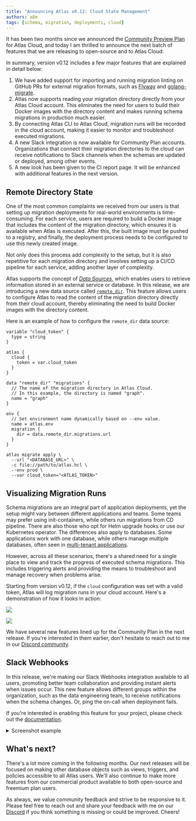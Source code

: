 ```yaml
---
title: "Announcing Atlas v0.12: Cloud State Management"
authors: a8m
tags: [schema, migration, deployments, cloud]
---
```



It has been two months since we announced the [Community Preview Plan](2023-03-13-atlas-v010.mdx) for Atlas Cloud, and today I am thrilled to announce
the next batch of features that we are releasing to open-source and to Atlas Cloud:

In summary, version v0.12 includes a few major features that are explained in detail below:

1. We have added support for importing and running migration linting on GitHub PRs for external migration
   formats, such as [Flyway](https://flywaydb.org/) and [golang-migrate](https://github.com/golang-migrate/migrate).
2. Atlas now supports reading your migration directory directly from your Atlas Cloud account.
   This eliminates the need for users to build their Docker images with the directory content and
   makes running schema migrations in production much easier.
3. By connecting Atlas CLI to Atlas Cloud, migration runs will be recorded in the cloud account, making it easier to monitor
   and troubleshoot executed migrations.
4. A new Slack integration is now available for Community Plan accounts. Organizations that connect their migration directories to
   the cloud can receive notifications to Slack channels when the schemas are updated or deployed, among
   other events.
5. A new look has been given to the CI report page. It will be enhanced with additional features in the next version.

## Remote Directory State

One of the most common complaints we received from our users is that setting up migration deployments for real-world
environments is time-consuming. For each service, users are required to build a Docker image that includes the content
of the migration directory, which ensures it is available when Atlas is executed. After this, the built image must be
pushed to a registry, and finally, the deployment process needs to be configured to use this newly created image.

Not only does this process add complexity to the setup, but it is also repetitive for each migration directory and
involves setting up a CI/CD pipeline for each service, adding another layer of complexity.

Atlas supports the concept of [_Data Sources_](/atlas-schema/projects#data-sources), which enables users to retrieve
information stored in an external service or database. In this release, we are introducing a new data source called
[`remote_dir`](/atlas-schema/projects#data-source-remote_dir). This feature allows users to configure Atlas to read
the content of the migration directory directly from their cloud account, thereby eliminating the need to build Docker
images with the directory content.

Here is an example of how to configure the `remote_dir` data source:

```hcl title="atlas.hcl" {1-15}
variable "cloud_token" {
  type = string
}

atlas {
  cloud {
    token = var.cloud_token
  }
}

data "remote_dir" "migrations" {
  // The name of the migration directory in Atlas Cloud.
  // In this example, the directory is named "graph".
  name = "graph"
}

env {
  // Set environment name dynamically based on --env value.
  name = atlas.env
  migration {
    dir = data.remote_dir.migrations.url
  }
}
```

```shell
atlas migrate apply \
  --url "<DATABASE_URL>" \
  -c file://path/to/atlas.hcl \
  --env prod \
  --var cloud_token="<ATLAS_TOKEN>"
```

## Visualizing Migration Runs

Schema migrations are an integral part of application deployments, yet the setup might vary between different applications and teams.
Some teams may prefer using init-containers, while others run migrations from CD pipeline. There are also those who opt for Helm
upgrade hooks or use our Kubernetes operator. The differences also apply to databases. Some applications work with one database,
while others manage multiple databases, often seen in [multi-tenant applications](/blog/2022/10/27/multi-tenant-support).

However, across all these scenarios, there's a shared need for a single place to view and track the progress of executed
schema migrations. This includes triggering alerts and providing the means to troubleshoot and manage recovery when
problems arise.

Starting from version v0.12, if the `cloud` configuration was set with a valid token, Atlas will log migration
runs in your cloud account. Here's a demonstration of how it looks in action:

<Tabs>
<TabItem label="Single Deployment" value="single">

![](https://atlasgo.io/uploads/single-deployment.png)

</TabItem>
<TabItem label="Multi-Tenant Deployment" value="mt">

![](https://atlasgo.io/uploads/mt-deployment.png)

</TabItem>
</Tabs>

We have several new features lined up for the Community Plan in the next release. If you're interested in
them earlier, don't hesitate to reach out to me in our [Discord community](https://discord.com/invite/zZ6sWVg6NT).

## Slack Webhooks

In this release, we're making our Slack Webhooks integration available to all users, promoting better team collaboration
and providing instant alerts when issues occur. This new feature allows different groups within the organization, such
as the data engineering team, to receive notifications when the schema changes. Or, ping the on-call when deployment fails.

If you're interested in enabling this feature for your project, please check out the [documentation](/cloud/directories#slack-integration).

<details><summary>Screenshot example</summary>

![](https://atlasgo.io/uploads/images/blog-v010/manage-webhook-with-deliveries.png)

</details>

## What's next?

There's a lot more coming in the following months. Our next releases will be focused on making other database objects
such as views, triggers, and policies accessible to all Atlas users. We'll also continue to make more features from our
commercial product available to both open-source and freemium plan users.

As always, we value community feedback and strive to be responsive to it. Please feel free to reach out and share your
feedback with me on our [Discord](https://discord.gg/zZ6sWVg6NT) if you think something is missing or could be improved. Cheers!